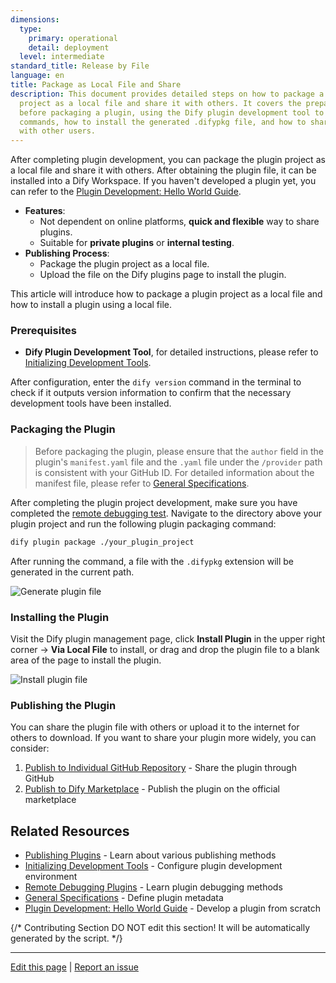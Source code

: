 ```yaml
---
dimensions:
  type:
    primary: operational
    detail: deployment
  level: intermediate
standard_title: Release by File
language: en
title: Package as Local File and Share
description: This document provides detailed steps on how to package a Dify plugin
  project as a local file and share it with others. It covers the preparation work
  before packaging a plugin, using the Dify plugin development tool to execute packaging
  commands, how to install the generated .difypkg file, and how to share plugin files
  with other users.
---
```


After completing plugin development, you can package the plugin project as a local file and share it with others. After obtaining the plugin file, it can be installed into a Dify Workspace. If you haven't developed a plugin yet, you can refer to the [Plugin Development: Hello World Guide](/plugin-dev-en/0211-getting-started-dify-tool).

* **Features**:
  * Not dependent on online platforms, **quick and flexible** way to share plugins.
  * Suitable for **private plugins** or **internal testing**.
* **Publishing Process**:
  * Package the plugin project as a local file.
  * Upload the file on the Dify plugins page to install the plugin.

This article will introduce how to package a plugin project as a local file and how to install a plugin using a local file.

### Prerequisites

* **Dify Plugin Development Tool**, for detailed instructions, please refer to [Initializing Development Tools](/plugin-dev-en/0221-initialize-development-tools).

After configuration, enter the `dify version` command in the terminal to check if it outputs version information to confirm that the necessary development tools have been installed.

### Packaging the Plugin

> Before packaging the plugin, please ensure that the `author` field in the plugin's `manifest.yaml` file and the `.yaml` file under the `/provider` path is consistent with your GitHub ID. For detailed information about the manifest file, please refer to [General Specifications](/plugin-dev-en/0411-general-specifications).

After completing the plugin project development, make sure you have completed the [remote debugging test](/plugin-dev-en/0411-remote-debug-a-plugin). Navigate to the directory above your plugin project and run the following plugin packaging command:

```bash
dify plugin package ./your_plugin_project
```

After running the command, a file with the `.difypkg` extension will be generated in the current path.

![Generate plugin file](https://assets-docs.dify.ai/2024/12/98e09c04273eace8fe6e5ac976443cca.png)

### Installing the Plugin

Visit the Dify plugin management page, click **Install Plugin** in the upper right corner → **Via Local File** to install, or drag and drop the plugin file to a blank area of the page to install the plugin.

![Install plugin file](https://assets-docs.dify.ai/2024/12/8c31c4025a070f23455799f942b91a57.png)

### Publishing the Plugin

You can share the plugin file with others or upload it to the internet for others to download. If you want to share your plugin more widely, you can consider:

1. [Publish to Individual GitHub Repository](/plugin-dev-en/0322-release-to-individual-github-repo) - Share the plugin through GitHub
2. [Publish to Dify Marketplace](/plugin-dev-en/0322-release-to-dify-marketplace) - Publish the plugin on the official marketplace

## Related Resources

- [Publishing Plugins](/plugin-dev-en/0321-release-overview) - Learn about various publishing methods
- [Initializing Development Tools](/plugin-dev-en/0221-initialize-development-tools) - Configure plugin development environment
- [Remote Debugging Plugins](/plugin-dev-en/0411-remote-debug-a-plugin) - Learn plugin debugging methods
- [General Specifications](/plugin-dev-en/0411-general-specifications) - Define plugin metadata
- [Plugin Development: Hello World Guide](/plugin-dev-en/0211-getting-started-dify-tool) - Develop a plugin from scratch

{/*
Contributing Section
DO NOT edit this section!
It will be automatically generated by the script.
*/}

---

[Edit this page](https://github.com/langgenius/dify-docs/edit/main/plugin-dev-en/0322-release-by-file.mdx) | [Report an issue](https://github.com/langgenius/dify-docs/issues/new?template=docs.yml)

